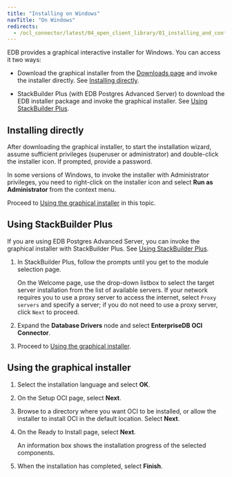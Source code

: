 ```yaml
---
title: "Installing on Windows"
navTitle: "On Windows"
redirects:
  - /ocl_connector/latest/04_open_client_library/01_installing_and_configuring_the_ocl_connector/install_on_windows/
---
```


EDB provides a graphical interactive installer for Windows. You can access it two ways:

- Download the graphical installer from the [Downloads page](https://www.enterprisedb.com/software-downloads-postgres#connectors) and invoke the installer directly. See [Installing directly](#installing-directly).

- StackBuilder Plus (with EDB Postgres Advanced Server) to download the EDB installer package and invoke the graphical installer.  See [Using StackBuilder Plus](#using-stackbuilder-plus).


## Installing directly

After downloading the graphical installer, to start the installation wizard, assume sufficient privileges (superuser or administrator) and double-click the installer icon. If prompted, provide a password.

In some versions of Windows, to invoke the installer with Administrator privileges, you need to right-click on the installer icon and select **Run as Administrator** from the context menu.

Proceed to [Using the graphical installer](#using-the-graphical-installer) in this topic.


## Using StackBuilder Plus

If you are using EDB Postgres Advanced Server, you can invoke the graphical installer with StackBuilder Plus. See [Using StackBuilder Plus](/epas/latest/epas_inst_windows/installing_advanced_server_with_the_interactive_installer/using_stackbuilder_plus/). 

1. In StackBuilder Plus, follow the prompts until you get to the module selection page. 

   On the Welcome page, use the drop-down listbox to select the target server installation from the list of available servers. If your network requires you to use a proxy server to access the internet, select `Proxy servers` and specify a server; if you do not need to use a proxy server, click `Next` to proceed.

1. Expand the **Database Drivers** node and select **EnterpriseDB OCI Connector**. 

1. Proceed to [Using the graphical installer](#using-the-graphical-installer).


## Using the graphical installer 

1. Select the installation language and select **OK**.

1. On the Setup OCI page, select **Next**.

1. Browse to a directory where you want OCI to be installed, or allow the installer to install OCI in the default location. Select **Next**.

1. On the Ready to Install page, select **Next**.

   An information box shows the installation progress of the selected components. 

1. When the installation has completed, select **Finish**.

